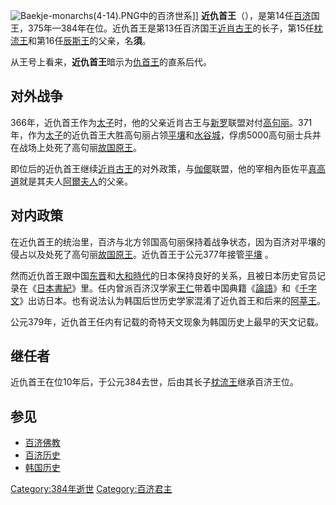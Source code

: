 {{Infobox Korean name
|hangul=근구수왕
|hanja=近仇首王
|rr=Geun-gusu-wang
|mr=Kǔn'gusu-wang
|hangulborn=수
|hanjaborn=須
|rrborn=Su
|mrborn=Su
}}
[[File:Baekje-monarchs(4-14).PNG|thumb]]中的百济世系]] 
'''近仇首王'''（{{bd|？||384年||}}），是第14任[[百济|百济]]国王，375年—384年在位。近仇首王是第13任百济国王[[近肖古王|近肖古王]]的长子，第15任[[枕流王|枕流王]]和第16任[[辰斯王|辰斯王]]的父亲，名'''須'''。

从王号上看来，'''近仇首王'''暗示为[[仇首王|仇首王]]的直系后代。

== 对外战争 ==
366年，近仇首王作为[[太子|太子]]时，他的父亲近肖古王与[[新罗|新罗]]联盟对付[[高句丽|高句丽]]。371年，作为[[太子|太子]]的近仇首王大胜高句丽占领[[平壤|平壤]]和[[水谷城|水谷城]]，俘虏5000高句丽士兵并在战场上处死了高句丽[[故国原王|故国原王]]。

即位后的近仇首王继续[[近肖古王|近肖古王]]的对外政策，与[[伽倻|伽倻]]联盟，他的宰相內臣佐平[[真高道|真高道]]就是其夫人[[阿爾夫人|阿爾夫人]]的父亲。

== 对内政策 ==
在近仇首王的统治里，百济与北方邻国高句丽保持着战争状态，因为百济对平壤的侵占以及处死了高句丽[[故国原王|故国原王]]。近仇首王于公元377年接管[[平壤|平壤]] 。

然而近仇首王跟中国[[东晋|东晋]]和[[大和時代|大和時代]]的日本保持良好的关系，且被日本历史官员记录在《[[日本書紀|日本書紀]]》里。任内曾派百济汉学家[[王仁|王仁]]带着中国典籍《[[論語|論語]]》和《[[千字文|千字文]]》出访日本。也有说法认为韩国后世历史学家混淆了近仇首王和后来的[[阿莘王|阿莘王]]。

公元379年，近仇首王任内有记载的奇特天文现象为韩国历史上最早的天文记载。

== 继任者 ==
近仇首王在位10年后，于公元384去世，后由其长子[[枕流王|枕流王]]继承百济王位。

==参见==
* [[百济佛教|百济佛教]]
* [[百济历史|百济历史]]
* [[韩国历史|韩国历史]]
{{start box}}
{{s-before|[[近肖古王|近肖古王]]}}
{{s-title|[[百濟|百濟]]國王|375年—384年}}
{{s-after|[[枕流王|枕流王]]}}
{{end box}}
{{Baekje monarchs}}

[[Category:384年逝世|Category:384年逝世]]
[[Category:百济君主|Category:百济君主]]